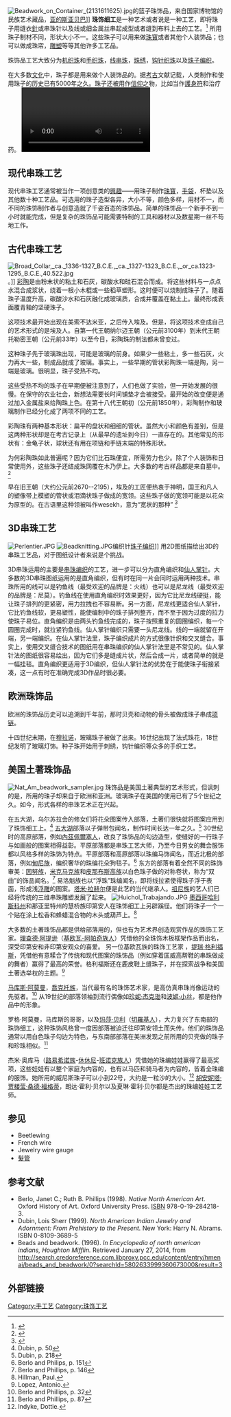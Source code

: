 {{globalize|time=2015-06-27T00:51:04+00:00}}
[[File:Beadwork_on_Container_(2131611625).jpg|thumb]]的篮子珠饰品，来自国家博物馆的民族艺术藏品，[[亚的斯亚贝巴|亚的斯亚贝巴]][[亚的斯亚贝巴|<nowiki/>]]]]
'''珠饰细工'''是一种艺术或者说是一种工艺，即将珠子用缝衣[[針|針]]或串珠针以及线或细金属丝串起成型或者缝到布料上去的工艺。<ref name="dict_beads">{{cite web|title = Beadwork|url = http://www.merriam-webster.com/dictionary/beadwork|publisher = Merriam-Webster|accessdate = 3 May 2014|archive-date = 2015-09-05|archive-url = https://web.archive.org/web/20150905103710/http://www.merriam-webster.com/dictionary/beadwork|dead-url = no}}</ref>  所用珠子制材不同，形状大小不一。这些珠子可以用来做[[珠寶|珠寶]]或者其他个人装饰品；也可以做成珠帘，[[雕塑|雕塑]]等等其他许多工艺品。<span class="cx-segment" data-segmentid="30"></span>

珠饰品工艺大致分为[[机织珠|机织珠]]和[[手织珠|手织珠]]，[[线串珠|线串珠]]，[[珠绣|珠绣]]，[[钩针织珠|钩针织珠]]以及[[珠子编织|珠子编织]]。

在大多数[[文化|文化]]中，珠子都是用来做个人装饰品的。据[[考古|考古]]文献记载，人类制作和使用珠子的历史已有5000年之久。珠子还被用作[[信仰|信仰]]之物，比如当作[[護身符|護身符]]和治疗药。
[[File:MRAW_Bellyband_Tri_Wing_Ring_from_Contemporary_Geometric_Beadwork_by_Kate_McKinnon_.webm|thumb]]

== 现代串珠工艺 ==
现代串珠工艺通常被当作一项创意类的[[興趣|興趣]]——用珠子制作[[珠寶|珠寶]]，[[手袋|手袋]]，杯垫以及其他数十种工艺品。可选用的珠子造型各异，大小不等，颜色多样，用材不一，而不同的珠饰制作者与创意造就了千姿百态的珠饰品。简单的珠饰品一个新手不到一小时就能完成，但是复杂的珠饰品可能需要特制的工具和器材以及数星期一丝不苟地工作。

== 古代串珠工艺 ==
[[File:Broad_Collar,_ca._1336-1327_B.C.E.,_ca._1327-1323_B.C.E.,_or_ca.1323-1295_B.C.E.,40.522.jpg|thumb]]。]]
[[彩陶|彩陶]]是由粉末状的粘土和石灰，碳酸水和硅石混合而成。将这些材料与一点点水混合成浆状，绕着一根小木棍或一些稻草塑形。这时便可以烧制成珠子了。随着珠子温度升高，碳酸沙水和石灰融化成玻璃质，合成并覆盖在黏土上。最终形成表面覆青釉的坚硬珠子。

这项技术最开始出现在美索不达米亚，之后传入埃及。但是，将这项技术变成自己的艺术形式的是埃及人。自第一代王朝纳尔迈王朝（公元前3100年）到末代王朝托勒密王朝（公元前33年）以至今日，彩陶珠的制法都未曾变过。

这种珠子先于玻璃珠出现，可能是玻璃的前身。如果少一些粘土，多一些石灰，火力再大一些，制成品就成了玻璃。事实上，一些早期的管状彩陶珠一端是陶，另一端是玻璃。很明显，珠子受热不均。

这些受热不均的珠子在早期便被注意到了，人们也做了实验，但一开始发展的很慢。在保守的农业社会，新想法需要长时间铺垫才会被接受。最开始的改变便是通过加入金属盐来给陶珠上色。在第十八代王朝初（公元前1850年），彩陶制作和玻璃制作已经分化成了两项不同的工艺。

彩陶珠有两种基本形状：扁平的盘状和细细的管状。虽然大小和颜色有差别，但是这两种形状却是在考古记录上（从最早的遗址到今日）一直存在的。其他常见的形状有：金龟子状，球状还有用在项链和手链末端的特殊形状。

为何彩陶珠如此普遍呢？因为它们比石珠便宜，所需劳力也少。除了个人装饰和日常使用外，这些珠子还结成珠网覆在木乃伊上。大多数的考古样品都是来自墓中。<ref>{{cite web|last1 = Fernandes|first1 = Beverly|title = Faience Beads from Egypt|website = http://www.harlequinbeads.com/faience-beads-from-egypt-article|accessdate = 17 June 2014}}</ref>

早在旧王朝（大约公元前2670--2195），埃及的工匠便热衷于神明，国王和凡人的塑像带上模塑的管状或泪滴状珠子做成的宽领。这些珠子做的宽领可能是以花朵为原型的。在古语里这种领被叫作wesekh，意为“宽状的那种” <ref>{{cite web|title = Broad Collar|website = http://www.brooklynmuseum.org/opencollection/objects/3453/Broad_Collar#|accessdate = 17 June 2014}}</ref>

== 3D串珠工艺 ==
[[File:Perlentier.JPG|thumb]]
[[File:Beadknitting.JPG|thumb]]编织针[[珠子编织|珠子编织]][[棒針|<nowiki/>]]]]
用2D图纸描绘出3D的串珠工艺品，对于图纸设计者来说是个挑战。<span class="cx-segment" data-segmentid="134"></span>

3D串珠运用的主要是[[串珠编织|串珠编织]]的工艺，进一步可以分为直角编织和[[仙人掌针|仙人掌针]]。大多数的3D串珠图纸运用的是直角编织，但有时在同一片会同时运用两种技术。串珠所用的线可以是钓鱼线（最受欢迎的品牌是：火线）也可以是尼龙线（最受欢迎的品牌是：尼莫）。钓鱼线在使用直角编织时效果更好，因为它比尼龙线硬挺，能让珠子排列的更紧密，用力拉拽也不容易断。另一方面，尼龙线更适合仙人掌针，它比钓鱼线软，更易塑性，能使编制中的珠子排列整齐，而不至于因为过度的拉力使珠子易位。直角编织是由两头钓鱼线完成的，珠子按照重复的圆圈编织，每一个圆圈完成时，就拉紧钓鱼线。仙人掌针编织只需要一头尼龙线。线的一端就留在开端，另一端编织。在仙人掌针法里，珠子编织成片的方式很像针织和交叉缝合。事实上，使用交叉缝合技术的图纸用在串珠编织的仙人掌针法里是不常见的。仙人掌针法的图纸很容易绘出，因为它们多是缝成片状，然后合成一片，或者简单的就是一幅挂毯。直角编织更适用于3D编织，但仙人掌针法的优势在于能使珠子衔接紧凑，这一点有时在准确完成3D作品时很必要。<span class="cx-segment" data-segmentid="149"></span>

== 欧洲珠饰品 ==
欧洲的珠饰品历史可以追溯到千年前，那时贝壳和动物的骨头被做成珠子串成[[项链|项链]]。

十四世纪末期，在[[穆拉诺|穆拉诺]]，玻璃珠子被做了出来。16世纪出现了法式珠花，18世纪发明了玻璃灯饰。种子珠开始用于刺绣，钩针编织等众多的手织工艺。

== 美国土著珠饰品 ==
[[File:Nat_Am_beadwork_sampler.jpg|right]]
珠饰品是美国土著典型的艺术形式，但讽刺的是，所用的珠子却来自于欧洲和亚洲。玻璃珠子在美国的使用已有了5个世纪之久。如今，形式各样的串珠艺术正在兴起。
<!--未翻译
Despite the widespread popularity of glass beads, many Natives continue the pre-contact method of using dyed porcupine quills in a similar manner as beads. Wampum is also still popular. A cylindrical tube of quahog or whelk shell, wampum consists of both white and the less-common purple beads. These shell beads are ceremonially and politically important to a range of Eastern tribes,<ref>Dubin, p. 170-171</ref> and were used to depict several important treaties between the Native peoples and the colonists, as in the case of the Two Row Wampum Treaty.-->

在五大湖，乌尔苏拉会的修女们将花朵图案传入部落，土著们很快就将图案应用到了珠饰细工上。<ref>Dubin, p. 50</ref> [[五大湖|五大湖]]部落以子弹带包闻名，制作时间长达一年之久。<ref>Dubin, p. 218</ref> 30世纪时的高原部落，例如[[內茲佩爾塞人|內茲佩爾塞人]]，改良了珠饰品的勾边造型，使缝好的一行珠子与如画般的图案相得益彰。平原部落都是串珠工艺大师，乃至今日男女的舞会服饰都以风格多样的珠饰为特点。平原部落和高原部落以珠编马饰闻名，而近北极的部落，例如[[甸尼族|甸尼族]]，编织奢华的珠编花朵狗毯子。<ref>Berlo and Philips, p. 151</ref> 东方的部落有着全然不同的珠饰审美：[[因努族|因努族]]，[[米克马克族|米克马克族]]和[[皮那布斯高族|皮那布斯高族]]以白色珠子做的对称卷状，称为“双曲”的饰品闻名。<ref>Berlo and Phillips, p. 146</ref> 易洛魁族也以“浮珠”珠编闻名，即将线拉紧使得珠子浮于表面，形成浅[[浮雕|浮雕]]的图案。[[塔米·拉赫尔|塔米·拉赫尔]]便是此艺的当代继承人。[[祖尼人|祖尼族]]的艺人们已经将传统的三维串珠雕塑发展了起来。<span class="cx-segment" data-segmentid="201"></span>
[[File:Huichol_Trabajando.JPG|right]]
[[墨西哥|墨西哥]][[哈利斯科州|哈利斯科州]]和那亚里特州的慧桥族印第安人在珠饰细工上另辟蹊径。他们将珠子一个一个贴在涂上松香和蜂蜡混合物的木头或葫芦上。<ref>Hillman, Paul. </ref>

大多数的土著珠饰品都是供给部落用的，但也有为艺术界创造观赏作品的珠饰工艺家。[[理查德·阿提逊|理查德·阿提逊]]（[[基奧瓦人|基欧瓦-阿帕奇族人]]）凭借他的全珠饰木板框架作品而出名，深受印第安和非印第安观众的喜爱。
另一位基欧瓦族的珠饰工艺家 ，[[提瑞·格利福斯|提瑞·格利福斯]]，凭借他有意糅合了传统和现代图案的珠饰品（例如穿着匡威高帮鞋的串珠做成的舞者）赢得了最高的荣誉。格利福斯还在鹿皮鞋上缝珠子，并在探索战争和美国土著选举权的主题。<ref>Lopez, Antonio. </ref>

[[马库斯·阿莫曼|马库斯·阿莫曼]]，[[喬克托族|喬克托族]]，当代最有名的珠饰艺术家，是高仿真串珠肖像运动的先驱者。<ref>Berlo and Phillips, p. 32</ref> 从19世纪的部落领袖到流行偶像如[[珍妮·杰克逊|珍妮·杰克逊]]和[[波姬·小丝|波姬·小丝]]，都是他作品中的形象。

罗格·阿莫曼，马库斯的哥哥，以及[[玛莎·贝利|玛莎·贝利]]（[[切羅基人|切羅基人]]），大力复兴了东南部的珠饰细工，这种珠饰风格曾一度因部落被迫迁往印第安领土而失传。他们的珠饰品通常以用白色珠子勾边为特色，与东南部部落在美洲发现之前所用的贝壳做的珠子和珍珠相似。<ref>Berlo and Phillips, p. 87</ref>

杰米·奥库马（[[路易希诺族|路易希诺族]]-[[休休尼人|休休尼]]-[[班诺克族人|班诺克族人]]）凭借她的珠编娃娃赢得了最高奖项，这些娃娃有以整个家庭为内容的，也有以马匹和骑马者为内容的，皆着全珠编的服饰。她所用的威尼斯珠子可以小到22号，大约是一粒沙的大小。<ref>Indyke, Dottie. </ref> [[胡安妮塔·贾楼莹·桑德·福格蒂|胡安妮塔·贾楼莹·桑德·福格蒂]]，朗达·霍利·贝尔以及夏琳·霍利·贝尔都是杰出的珠编娃娃工艺师。<span class="cx-segment" data-segmentid="243"></span>

== 参见 ==
* Beetlewing
* French wire
* Jewelry wire gauge
* [[髮管|髮管]]

== 参考文献 ==
{{Reflist|2}}
* <span class="citation book" contenteditable="false">Berlo, Janet C.; Ruth B. Phillips (1998). ''Native North American Art''. Oxford History of Art. Oxford University Press. </span><span class="citation book" contenteditable="false">[[国际标准书号|ISBN]] 978-0-19-284218-3.</span><span class="Z3988" title="ctx_ver=Z39.88-2004&rfr_id=info%3Asid%2Fen.wikipedia.org%3ABeadwork&rft.au=Berlo%2C+Janet+C.&rft.aufirst=Janet+C.&rft.aulast=Berlo&rft.au=Ruth+B.+Phillips&rft.btitle=Native+North+American+Art&rft.date=1998&rft.genre=book&rft.isbn=978-0-19-284218-3&rft.pub=Oxford+University+Press&rft.series=Oxford+History+of+Art&rft_val_fmt=info%3Aofi%2Ffmt%3Akev%3Amtx%3Abook" contenteditable="false"><span style="display:none;"> </span></span>
* Dubin, Lois Sherr (1999). ''North American Indian Jewelry and Adornment: From Prehistory to the Present.'' New York: Harry N. Abrams. ISBN 0-8109-3689-5
* Beads and beadwork. (1996). ''In Encyclopedia of north american indians, Houghton Mifflin.'' Retrieved January 27, 2014, from http://search.credoreference.com.libproxy.pcc.edu/content/entry/hmenai/beads_and_beadwork/0?searchId=5802633999360673000&result=3

== 外部链接 ==
{{Commonscat|Beadwork|珠饰品}}

[[Category:手工艺|Category:手工艺]]
[[Category:珠饰工艺|Category:珠饰工艺]]